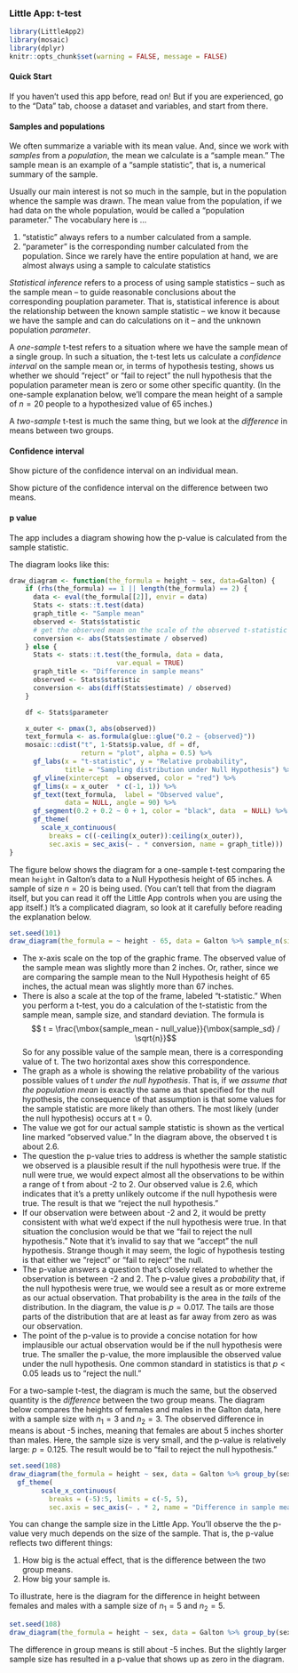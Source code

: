 ### Little App: t-test

```r
library(LittleApp2)
library(mosaic)
library(dplyr)
knitr::opts_chunk$set(warning = FALSE, message = FALSE)
```

#### Quick Start

If you haven't used this app  before, read on! But if you are experienced, go to the "Data" tab,  choose a dataset and  variables, and start from there.

#### Samples and populations

We often summarize a variable with its mean value. And, since we work with *samples* from a *population*, the mean we calculate is a "sample mean." The sample mean is an example of a "sample statistic", that is, a numerical summary of the sample.  

Usually our main interest is not so much in the sample, but in the population whence the sample was drawn. The mean value from the population, if we had data on the whole population, would be called a "population parameter." The vocabulary here is ...

1. "statistic" always refers to a number calculated from a sample.
2. "parameter" is the corresponding number calculated from the  population. Since we rarely have the entire population at hand, we are almost always using a sample to calculate statistics

*Statistical inference* refers to a process of using sample statistics -- such as the sample mean -- to guide reasonable conclusions about the corresponding pouplation parameter. That is, statistical inference is about the relationship between  the known sample statistic -- we know it because we have the sample and can do calculations on it -- and the unknown population *parameter*.

A *one-sample* t-test refers to a situation where we have the sample mean of a single group. In such a situation, the t-test lets us calculate a *confidence interval* on the sample mean or, in terms of hypothesis testing, shows us whether we should "reject" or "fail to reject" the null hypothesis that the population parameter  mean is zero or some other specific quantity. (In the one-sample explanation below, we'll compare the mean height of a sample of $n=20$ people to a hypothesized value of 65 inches.)

A *two-sample* t-test is much the same thing, but we look at the *difference* in means between two groups.

#### Confidence interval

Show picture of the confidence interval on an individual mean.

Show picture of the confidence interval on  the difference between two means.

#### p value

The app includes a diagram showing how the p-value is calculated from the sample statistic.

The diagram looks like this:

```r
draw_diagram <- function(the_formula = height ~ sex, data=Galton) {
    if (rhs(the_formula) == 1 || length(the_formula) == 2) {
      data <- eval(the_formula[[2]], envir = data)
      Stats <- stats::t.test(data)
      graph_title <- "Sample mean"
      observed <- Stats$statistic
      # get the observed mean on the scale of the observed t-statistic
      conversion <- abs(Stats$estimate / observed)
    } else {
      Stats <- stats::t.test(the_formula, data = data,
                           var.equal = TRUE)
      graph_title <- "Difference in sample means"
      observed <- Stats$statistic
      conversion <- abs(diff(Stats$estimate) / observed)
    }

    df <- Stats$parameter

    x_outer <- pmax(3, abs(observed))
    text_formula <- as.formula(glue::glue("0.2 ~ {observed}"))
    mosaic::cdist("t", 1-Stats$p.value, df = df,
                  return = "plot", alpha = 0.5) %>%
      gf_labs(x = "t-statistic", y = "Relative probability",
              title = "Sampling distribution under Null Hypothesis") %>%
      gf_vline(xintercept  = observed, color = "red") %>%
      gf_lims(x = x_outer  * c(-1, 1)) %>%
      gf_text(text_formula,  label = "Observed value",
              data = NULL, angle = 90) %>%
      gf_segment(0.2 + 0.2 ~ 0 + 1, color = "black", data  = NULL) %>%
      gf_theme(
        scale_x_continuous(
          breaks = c((-ceiling(x_outer)):ceiling(x_outer)),
          sec.axis = sec_axis(~ . * conversion, name = graph_title)))
}
```

The figure below shows the diagram for a one-sample t-test comparing the mean `height` in Galton's data to a Null Hypothesis height of 65 inches. A sample of size $n = 20$ is being used. (You can't tell that from the diagram itself, but you can read it off the Little App controls when you are using the app itself.) It's a complicated diagram, so look at it carefully before reading the explanation below.

```r
set.seed(101)
draw_diagram(the_formula = ~ height - 65, data = Galton %>% sample_n(size  = 20))
```

* The x-axis scale on the top of the graphic frame. The observed value of the sample mean was slightly more than 2 inches. Or, rather, since we are comparing the sample mean to the Null Hypothesis height of 65 inches, the actual mean was slightly more than 67 inches.
* There is also a scale at the top of the frame, labeled "t-statistic." When you perform a t-test,  you  do a calculation  of the t-statistic from  the sample mean, sample size, and standard deviation. The formula is 
$$ t = \frac{\mbox{sample_mean - null_value}}{\mbox{sample_sd} / \sqrt{n}}$$
So for any possible value of the sample mean, there is a corresponding value of t. The two horizontal axes show this correspondence. 
* The graph as a whole is showing the relative probability of the various possible values of t *under the null hypothesis*. That is, if we *assume that the population mean*  is exactly the same as that specified for the null hypothesis, the consequence of that assumption is that some values for the sample statistic are more likely than others. The most likely (under the null hypothesis) occurs  at t  = 0.
* The value we got for our actual sample statistic is shown as the vertical line marked "observed value."  In the diagram above, the observed t is about 2.6.
* The question the p-value tries to address is whether the sample statistic we observed is a plausible result if the null hypothesis were true. If the null were true, we would expect almost all the observations to be within a range of t from about -2 to 2. Our observed value is 2.6, which indicates that it's a pretty unlikely outcome if the null hypothesis were true. The result is that we "reject the null hypothesis." 
* If our observation were between about -2 and 2, it would be pretty consistent with what we'd expect if the null hypothesis were true. In that situation the conclusion would be that we "fail to reject the null hypothesis." Note that it's invalid to say that we "accept" the null hypothesis. Strange though it may seem, the logic of hypothesis testing is that either we "reject" or "fail to reject" the null.
* The p-value answers a question that's closely related  to whether the observation is between -2 and 2. The p-value gives a *probability* that, if the null hypothesis were true, we would see a result as or more extreme as our actual observation. That probability is the area in the *tails* of the distribution. In the diagram, the value is $p = 0.017$.  The tails are those parts of the distribution that are at least as far away from zero as was our observation.
* The point of the p-value is to provide a concise notation for how implausible our actual observation would be if the null hypothesis were true. The smaller the p-value, the more implausible the observed value under the null hypothesis. One common standard in statistics is that $p < 0.05$ leads us to "reject the null." 

For a two-sample t-test, the diagram is much the same, but the observed quantity is the *difference* between the two group means. The diagram below compares the heights of females and males in the Galton data, here with a sample size with $n_1 = 3$ and $n_2 = 3$. The observed difference in means is about -5 inches, meaning that females are about 5 inches shorter than males. Here, the sample size is very small, and the p-value is relatively large: $p = 0.125$. The result would be to "fail to reject the null hypothesis." 

```r
set.seed(108)
draw_diagram(the_formula = height ~ sex, data = Galton %>% group_by(sex) %>% sample_n(size  = 3)) %>%
  gf_theme(
        scale_x_continuous(
          breaks = (-5):5, limits = c(-5, 5),
          sec.axis = sec_axis(~ . * 2, name = "Difference in sample means")))
```

You can change the sample size in the Little App. You'll observe the the p-value very much depends on the size of the sample. That is, the p-value reflects two different things:

1. How big is the actual effect, that is the difference between the two group means.
2. How big your sample is.

To illustrate, here is the diagram for the difference in height between females and males with a sample size of $n_1 = 5$ and $n_2 = 5$. 

```r
set.seed(108)
draw_diagram(the_formula = height ~ sex, data = Galton %>% group_by(sex) %>% sample_n(size  = 5))
```

The difference in group means is still about -5 inches. But the slightly larger sample size has resulted in a p-value that shows up as zero in the diagram.

